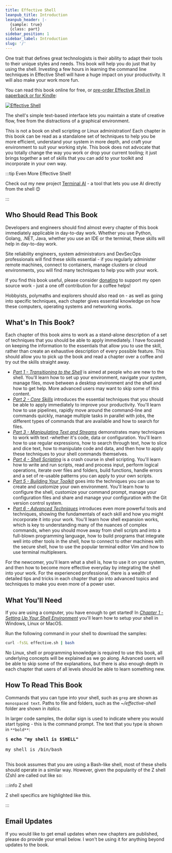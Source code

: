 ```yaml
---
title: Effective Shell
leanpub_title: Introduction
leanpub_header: |-
  {sample: true}
  {class: part}
sidebar_position: 1
sidebar_label: Introduction
slug: '/'
---
```


One trait that defines great technologists is their ability to adapt their tools to their unique styles and needs. This book will help you do just that by using the shell. Investing a few hours in learning the command line techniques in Effective Shell will have a huge impact on your productivity. It will also make your work more fun.

You can read this book online for free, or [pre-order Effective Shell in paperback or for Kindle](https://amzn.to/4ho0F91):

<div style={{ textAlign: "center", width: "100%;" }}>
<a href="https://amzn.to/4ho0F91" target="_blank"><img alt="Effective Shell" src="/images/es-amazon-cover.png" style={{ maxWidth: "240px" }} /></a>
</div>

The shell's simple text-based interface lets you maintain a state of creative flow, free from the distractions of a graphical environment.

This is not a book on shell scripting or Linux administration! Each chapter in this book can be read as a standalone set of techniques to help you be more efficient, understand your system in more depth, and craft your environment to suit your working style. This book does not advocate that you totally change the way you work or drop your current tooling; it just brings together a set of skills that you can add to your toolkit and incorporate in your own way.

:::tip Even More Effective Shell!

Check out my new project [Terminal AI](https://github.com/dwmkerr/terminal-ai) - a tool that lets you use AI directly from the shell 😊

:::


## Who Should Read This Book

Developers and engineers should find almost every chapter of this book immediately applicable in day-to-day work. Whether you use Python, Golang, .NET, Java, whether you use an IDE or the terminal, these skills will help in day-to-day work.

Site reliability engineers, system administrators and DevSecOps professionals will find these skills essential - if you regularly administer remote machines, connect to containers, manage clusters or cloud environments, you will find many techniques to help you with your work.

<!-- manuscript:ignore:start -->
If you find this book useful, please consider [donating](https://github.com/sponsors/dwmkerr?frequency=one-time&sponsor=dwmkerr) to support my open source work - just a one off contribution for a coffee helps!
<!-- manuscript:ignore:end -->

Hobbyists, polymaths and explorers should also read on - as well as going into specific techniques, each chapter gives essential knowledge on how these computers, operating systems and networking works.

## What's In This Book? 

Each chapter of this book aims to work as a stand-alone description of a set of techniques that you should be able to apply immediately. I have focused on keeping the information to the essentials that allow you to use the skill, rather than create an exhaustive description of every possible feature. This should allow you to pick up the book and read a chapter over a coffee and try out the skills straight away.

 - [_Part 1 - Transitioning to the Shell_](./01-transitioning-to-the-shell/00-index.md) is aimed at people who are new to the shell. You'll learn how to set up your environment, navigate your system, manage files, move between a desktop environment and the shell and how to get help. More advanced users may want to skip some of this content.
 - [_Part 2 - Core Skills_](./02-core-skills/00-index.md) introduces the essential techniques that you should be able to apply immediately to improve your productivity. You'll learn how to use pipelines, rapidly move around the command-line and commands quickly, manage multiple tasks in parallel with jobs, the different types of commands that are available and how to search for files.
 - [_Part 3 - Manipulating Text and Streams_](./03-manipulating-text/00-index.md) demonstrates many techniques to work with text -whether it's code, data or configuration. You'll learn how to use regular expressions, how to search through text, how to slice and dice text, how to manipulate code and data, and then how to apply these techniques to your shell commands themselves.
 - [_Part 4 - Shell Scripting_](./04-shell-scripting/00-index.md) is a crash course in shell scripting. You'll learn how to write and run scripts, read and process input, perform logical operations, iterate over files and folders, build functions, handle errors and a set of re-usable patterns you can apply to your own scripts.
 - [_Part 5 - Building Your Toolkit_](./05-building-your-toolkit/00-index.md) goes into the techniques you can use to create and customize your own environment. You'll learn how to configure the shell, customize your command prompt, manage your configuration files and share and manage your configuration with the Git version control system.
 - [_Part 6 - Advanced Techniques_](./06-advanced-techniques/00-index.md) introduces even more powerful tools and techniques, showing the fundamentals of each skill and how you might incorporate it into your work. You'll learn how shell expansion works, which is key to understanding many of the nuances of complex commands, when you should move away from shell scripts and into a full-blown programming language, how to build programs that integrate well into other tools in the shell, how to connect to other machines with the secure shell, how to use the popular terminal editor Vim and how to use terminal multiplexers. 

For the newcomer, you'll learn what a shell is, how to use it on your system, and then how to become more effective everyday by integrating the shell into your work. For the experienced professional, there is a wealth of detailed tips and tricks in each chapter that go into advanced topics and techniques to make you even more of a power user.

## What You'll Need

If you are using a computer, you have enough to get started! In [_Chapter 1 - Setting Up Your Shell Environment_](./01-transitioning-to-the-shell/01-getting-started/index.md) you'll learn how to setup your shell in Windows, Linux or MacOS. 

Run the following command in your shell to download the samples:

```bash
curl -fsSL effective.sh | bash
```

No Linux, shell or programming knowledge is required to use this book, all underlying concepts will be explained as we go along. Advanced users will be able to skip some of the explanations, but there is also enough depth in each chapter that users of all levels should be able to learn something new. 

## How To Read This Book

Commands that you can type into your shell, such as `grep` are shown as `monospaced text`. Paths to file and folders, such as the _~/effective-shell_ folder are shown in _italics_.

In larger code samples, the dollar sign is used to indicate where you would start typing - this is the command prompt. The text that you type is shown in `**bold**`:

<pre>
$ <strong>echo "my shell is $SHELL"</strong><br />
my shell is /bin/bash<br />
</pre>

This book assumes that you are using a Bash-like shell, most of these shells should operate in a similar way. However, given the popularity of the Z shell (Zsh) are called out like so:

:::info Z shell

Z shell specifics are highlighted like this.

:::

<!-- manuscript:ignore:start -->
## Email Updates

If you would like to get email updates when new chapters are published, please do provide your email below. I won't be using it for anything beyond updates to the book.

<EmailSignupForm />

<!-- manuscript:ignore:end -->
